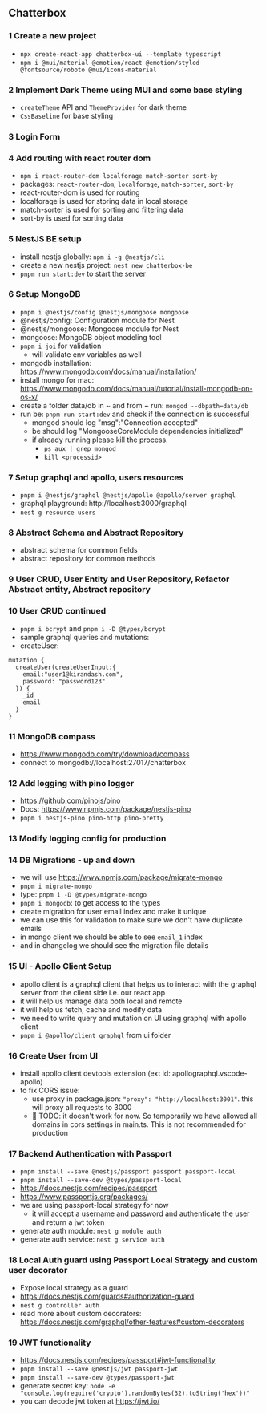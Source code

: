 ## Chatterbox

### 1 Create a new project

- `npx create-react-app chatterbox-ui --template typescript`
- `npm i @mui/material @emotion/react @emotion/styled @fontsource/roboto @mui/icons-material`

### 2 Implement Dark Theme using MUI and some base styling

- `createTheme` API and `ThemeProvider` for dark theme
- `CssBaseline` for base styling

### 3 Login Form

### 4 Add routing with react router dom

- `npm i react-router-dom localforage match-sorter sort-by`
- packages: `react-router-dom`, `localforage`, `match-sorter`, `sort-by`
- react-router-dom is used for routing
- localforage is used for storing data in local storage
- match-sorter is used for sorting and filtering data
- sort-by is used for sorting data

### 5 NestJS BE setup

- install nestjs globally: `npm i -g @nestjs/cli`
- create a new nestjs project: `nest new chatterbox-be`
- `pnpm run start:dev` to start the server

### 6 Setup MongoDB

- `pnpm i @nestjs/config @nestjs/mongoose mongoose`
- @nestjs/config: Configuration module for Nest
- @nestjs/mongoose: Mongoose module for Nest
- mongoose: MongoDB object modeling tool
- `pnpm i joi` for validation
  - will validate env variables as well
- mongodb installation: https://www.mongodb.com/docs/manual/installation/
- install mongo for mac: https://www.mongodb.com/docs/manual/tutorial/install-mongodb-on-os-x/
- create a folder data/db in ~ and from ~ run: `mongod --dbpath=data/db`
- run be: `pnpm run start:dev` and check if the connection is successful
  - mongod should log "msg":"Connection accepted"
  - be should log "MongooseCoreModule dependencies initialized"
  - if already running please kill the process.
    - `ps aux | grep mongod`
    - `kill <processid>`

### 7 Setup graphql and apollo, users resources

- `pnpm i @nestjs/graphql @nestjs/apollo @apollo/server graphql`
- graphql playground: http://localhost:3000/graphql
- `nest g resource users`

### 8 Abstract Schema and Abstract Repository

- abstract schema for common fields
- abstract repository for common methods

### 9 User CRUD, User Entity and User Repository, Refactor Abstract entity, Abstract repository

### 10 User CRUD continued

- `pnpm i bcrypt` and `pnpm i -D @types/bcrypt`
- sample graphql queries and mutations:
- createUser:

```
mutation {
  createUser(createUserInput:{
    email:"user1@kirandash.com",
    password: "password123"
  }) {
    _id
    email
  }
}
```

### 11 MongoDB compass

- https://www.mongodb.com/try/download/compass
- connect to mongodb://localhost:27017/chatterbox

### 12 Add logging with pino logger

- https://github.com/pinojs/pino
- Docs: https://www.npmjs.com/package/nestjs-pino
- `pnpm i nestjs-pino pino-http pino-pretty`

### 13 Modify logging config for production

### 14 DB Migrations - up and down

- we will use https://www.npmjs.com/package/migrate-mongo
- `pnpm i migrate-mongo`
- type: `pnpm i -D @types/migrate-mongo`
- `pnpm i mongodb`: to get access to the types
- create migration for user email index and make it unique
- we can use this for validation to make sure we don't have duplicate emails
- in mongo client we should be able to see `email_1` index
- and in changelog we should see the migration file details

### 15 UI - Apollo Client Setup

- apollo client is a graphql client that helps us to interact with the graphql server from the client side i.e. our react app
- it will help us manage data both local and remote
- it will help us fetch, cache and modify data
- we need to write query and mutation on UI using graphql with apollo client
- `pnpm i @apollo/client graphql` from ui folder

### 16 Create User from UI

- install apollo client devtools extension (ext id: apollographql.vscode-apollo)
- to fix CORS issue:
  - use proxy in package.json: `"proxy": "http://localhost:3001"`. this will proxy all requests to 3000
  - 🚨 TODO: it doesn't work for now. So temporarily we have allowed all domains in cors settings in main.ts. This is not recommended for production

### 17 Backend Authentication with Passport

- `pnpm install --save @nestjs/passport passport passport-local`
- `pnpm install --save-dev @types/passport-local`
- https://docs.nestjs.com/recipes/passport
- https://www.passportjs.org/packages/
- we are using passport-local strategy for now
  - it will accept a username and password and authenticate the user and return a jwt token
- generate auth module: `nest g module auth`
- generate auth service: `nest g service auth`

### 18 Local Auth guard using Passport Local Strategy and custom user decorator

- Expose local strategy as a guard
- https://docs.nestjs.com/guards#authorization-guard
- `nest g controller auth`
- read more about custom decorators: https://docs.nestjs.com/graphql/other-features#custom-decorators

### 19 JWT functionality

- https://docs.nestjs.com/recipes/passport#jwt-functionality
- `pnpm install --save @nestjs/jwt passport-jwt`
- `pnpm install --save-dev @types/passport-jwt`
- generate secret key: `node -e "console.log(require('crypto').randomBytes(32).toString('hex'))"`
- you can decode jwt token at https://jwt.io/
